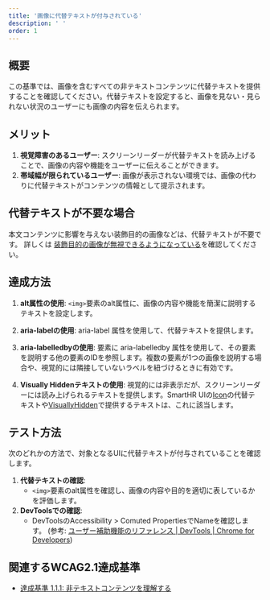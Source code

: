 ```yaml
---
title: '画像に代替テキストが付与されている'
description: ' '
order: 1
---
```


## 概要
この基準では、画像を含むすべての非テキストコンテンツに代替テキストを提供することを確認してください。代替テキストを設定すると、画像を見ない・見られない状況のユーザーにも画像の内容を伝えられます。

## メリット
1. **視覚障害のあるユーザー**: スクリーンリーダーが代替テキストを読み上げることで、画像の内容や機能をユーザーに伝えることができます。
2. **帯域幅が限られているユーザー**: 画像が表示されない環境では、画像の代わりに代替テキストがコンテンツの情報として提示されます。

## 代替テキストが不要な場合
本文コンテンツに影響を与えない装飾目的の画像などは、代替テキストが不要です。
詳しくは [装飾目的の画像が無視できるようになっている](../decorative-image/)を確認してください。 

## 達成方法
1. **alt属性の使用**:
    `<img>`要素のalt属性に、画像の内容や機能を簡潔に説明するテキストを設定します。

2. **aria-labelの使用**:
    aria-label 属性を使用して、代替テキストを提供します。

3. **aria-labelledbyの使用**:
    要素に aria-labelledby 属性を使用して、その要素を説明する他の要素のIDを参照します。複数の要素が1つの画像を説明する場合や、視覚的には隣接していないラベルを紐づけるときに有効です。

4. **Visually Hiddenテキストの使用**:
    視覚的には非表示だが、スクリーンリーダーには読み上げられるテキストを提供します。SmartHR UIの[Icon](https://smarthr.design/products/components/icon/)の代替テキストや[VisuallyHidden](https://smarthr.design/products/components/visually-hidden-text/)で提供するテキストは、これに該当します。

## テスト方法
次のどれかの方法で、対象となるUIに代替テキストが付与されていることを確認します。

1. **代替テキストの確認**:
    - `<img>`要素のalt属性を確認し、画像の内容や目的を適切に表しているかを評価します。
1. **DevToolsでの確認**:
    - DevToolsのAccessibility > Comuted PropertiesでNameを確認します。 (参考: [ユーザー補助機能のリファレンス  |  DevTools  |  Chrome for Developers](https://developer.chrome.com/docs/devtools/accessibility/reference?hl=ja#computed))

## 関連するWCAG2.1達成基準
- [達成基準 1.1.1: 非テキストコンテンツを理解する](https://waic.jp/translations/WCAG21/Understanding/non-text-content.html)
